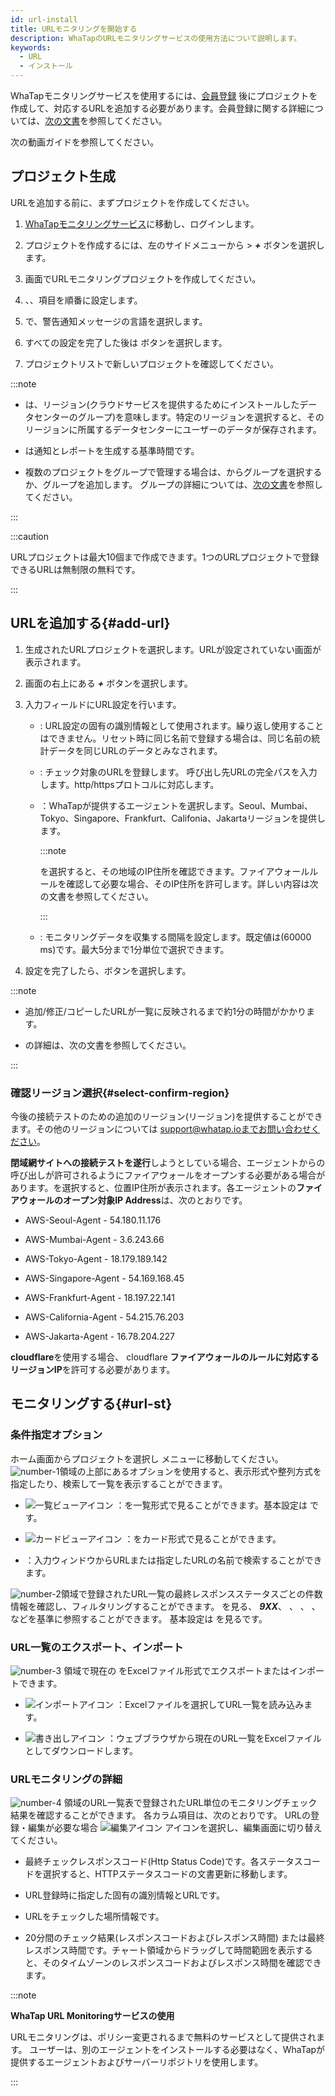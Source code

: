 ```yaml
---
id: url-install
title: URLモニタリングを開始する
description: WhaTapのURLモニタリングサービスの使用方法について説明します。
keywords:
  - URL
  - インストール
---
```



WhaTapモニタリングサービスを使用するには、[会員登録](https://www.whatap.io/ja/signup/) 後にプロジェクトを作成して、対応するURLを追加する必要があります。会員登録に関する詳細については、[次の文書](../account/account-manage)を参照してください。

次の動画ガイドを参照してください。

<Youtube ko="uBa6AtXFlHk" en="uBa6AtXFlHk" ja="uBa6AtXFlHk" />

## プロジェクト生成

URLを追加する前に、まずプロジェクトを作成してください。

1. [WhaTapモニタリングサービス](https://service.whatap.io)に移動し、ログインします。

2. プロジェクトを作成するには、左のサイドメニューから<Cmdname sid="BTN07332" className="uitext" /> &gt; **_+_** <Cmdname sid='BTN06696' className='uitext'/>ボタンを選択します。

3. <Cmdname sid="TTL07073" className="uitext" />画面でURLモニタリングプロジェクトを作成してください。

4. <Cmdname sid="project_name" className="uitext" />、<Cmdname sid="data_server_region" className="uitext" />、<Cmdname sid="project_time_zone" className="uitext" />項目を順番に設定します。

   <ImgLang img='create-project-v3-url.png' desc='urlモニタリングプロジェクト' />

5. <Cmdname sid="TTL07727" className="uitext" />で、警告通知メッセージの言語を選択します。

6. すべての設定を完了した後は <Cmdname sid="creating_a_project" className="uitext" /> ボタンを選択します。

7. プロジェクトリストで新しいプロジェクトを確認してください。

:::note

- <Cmdname sid="data_server_region" className="uitext" />は、リージョン(クラウドサービスを提供するためにインストールしたデータセンターのグループ)を意味します。特定のリージョンを選択すると、そのリージョンに所属するデータセンターにユーザーのデータが保存されます。

- <Cmdname sid="project_time_zone" className="uitext" />は通知とレポートを生成する基準時間です。

- 複数のプロジェクトをグループで管理する場合は、<Cmdname sid="project_groups" className="uitext" />からグループを選択するか、グループを追加します。 グループの詳細については、[次の文書](../project/group)を参照してください。

:::

:::caution

URLプロジェクトは最大10個まで作成できます。1つのURLプロジェクトで登録できるURLは無制限の無料です。

:::

## URLを追加する{#add-url}

1. 生成されたURLプロジェクトを選択します。URLが設定されていない画面が表示されます。

2. 画面の右上にある **_+_** <Cmdname sid="add_url" className="uitext" />ボタンを選択します。 

3. 入力フィールドにURL設定を行います。

   <ImgLang img='url-input-field.png' desc='url入力フィールド' />

   - <Cmdname sid="name" className="uitext" />: URL設定の固有の識別情報として使用されます。繰り返し使用することはできません。リセット時に同じ名前で登録する場合は、同じ名前の統計データを同じURLのデータとみなされます。

   - <Cmdname sid="url" className="uitext" />: チェック対象のURLを登録します。 呼び出し先URLの完全パスを入力します。http/httpsプロトコルに対応します。

   - <Cmdname sid="check_location" className="uitext" />：WhaTapが提供するエージェントを選択します。Seoul、Mumbai、Tokyo、Singapore、Frankfurt、Califonia、Jakartaリージョンを提供します。

     :::note

     <Cmdname sid="TTL08547" className="uitext" />を選択すると、その地域のIP住所を確認できます。ファイアウォールルールを確認して必要な場合、そのIP住所を許可します。詳しい内容は<Link to="#select-confirm-region">次の文書</Link>を参照してください。

     :::

   - <Cmdname sid="collection_cycle" className="uitext" />: モニタリングデータを収集する間隔を設定します。既定値は<Cmdname sid="1_min" className="uitext" />(60000 ms)です。最大5分まで1分単位で選択できます。

4. 設定を完了したら、<Cmdname sid="save" className="uitext" />ボタンを選択します。

:::note

- 追加/修正/コピーしたURLが一覧に反映されるまで約1分の時間がかかります。

- <Cmdname sid="event_setting" className="uitext" />の詳細は、<Link to='url-event'>次の文書</Link>を参照してください。

:::

### 確認リージョン選択{#select-confirm-region}

今後の接続テストのための追加のリージョン(リージョン)を提供することができます。その他のリージョンについては support@whatap.ioまでお問い合わせください。

<ImgLang img="url-check-region-ip.png" desc="リージョンIP" />

**閉域網サイトへの接続テストを遂行**しようとしている場合、エージェントからの呼び出しが許可されるようにファイアウォールをオープンする必要がある場合があります。<Cmdname sid="TTL08547" className="uitext" />を選択すると、位置IP住所が表示されます。各エージェントの**ファイアウォールのオープン対象IP Address**は、次のとおりです。

- AWS-Seoul-Agent - 54.180.11.176

- AWS-Mumbai-Agent - 3.6.243.66

- AWS-Tokyo-Agent - 18.179.189.142

- AWS-Singapore-Agent - 54.169.168.45

- AWS-Frankfurt-Agent - 18.197.22.141

- AWS-California-Agent - 54.215.76.203

- AWS-Jakarta-Agent - 16.78.204.227

**cloudflare**を使用する場合、 cloudflare **ファイアウォールのルールに対応するリージョンIP**を許可する必要があります。

## モニタリングする{#url-st}

<ImgLang img='url-monitoring.png' desc='URLモニタリング画面' />

### 条件指定オプション

ホーム画面からプロジェクトを選択し <Cmdname sid="url_list" className="uitext" /> メニューに移動してください。![number-1](/img/number-01.png)領域の上部にあるオプションを使用すると、表示形式や整列方式を指定したり、検索して一覧を表示することができます。

- ![一覧ビューアイコン](/img/ic-list.svg) <Cmdname sid="list_view" className="uitext" />：<Cmdname sid="url_list" className="uitext" />を一覧形式で見ることができます。基本設定は <Cmdname sid="list_view" className="uitext" />です。 

- ![カードビューアイコン](/img/ic-project.svg) <Cmdname sid="card_view" className="uitext" />：<Cmdname sid="url_list" className="uitext" />をカード形式で見ることができます。

- <Cmdname sid="search" className="uitext" />：入力ウィンドウからURLまたは指定したURLの名前で検索することができます。

![number-2](/img/number-02.png)領域で登録されたURL一覧の最終レスポンスステータスごとの件数情報を確認し、フィルタリングすることができます。 <Cmdname sid="status_total" className="uitext" /> を見る、 **_9XX_**、 <Cmdname sid="status_5xx" className="uitext" />、 <Cmdname sid="status_4xx" className="uitext" />、 <Cmdname sid="status_3xx" className="uitext" />、 <Cmdname sid="status_2xx" className="uitext" /> などを基準に参照することができます。 基本設定は <Cmdname sid="status_total" className="uitext" /> を見るです。

### URL一覧のエクスポート、インポート

![number-3](/img/number-03.png) 領域で現在の <Cmdname sid="url_list" className="uitext" />をExcelファイル形式でエクスポートまたはインポートできます。 

- ![インポートアイコン](/img/ico-import.svg) <Cmdname sid="import" className="uitext" />：Excelファイルを選択してURL一覧を読み込みます。 

- ![書き出しアイコン](/img/ico-export.svg) <Cmdname sid="export" className="uitext" />：ウェブブラウザから現在のURL一覧をExcelファイルとしてダウンロードします。

### URLモニタリングの詳細

![number-4](/img/number-04.png) 領域のURL一覧表で登録されたURL単位のモニタリングチェック結果を確認することができます。 各カラム項目は、次のとおりです。 URLの登録・編集が必要な場合 ![編集アイコン](/img/ic-edit.svg) <Cmdname sid="edit_url" className="uitext" /> アイコンを選択し、編集画面に切り替えてください。

- <Cmdname sid="current_status" className="uitext" />

  最終チェックレスポンスコード(Http Status Code)です。各ステータスコードを選択すると、HTTPステータスコードの文書更新に移動します。

- <Cmdname sid="name_and_url" className="uitext" />

  URL登録時に指定した固有の識別情報とURLです。

- <Cmdname sid="check_region" className="uitext" />

  URLをチェックした場所情報です。

- <Cmdname sid="elapsed" className="uitext" />

  20分間のチェック結果(レスポンスコードおよびレスポンス時間) または最終レスポンス時間です。チャート領域からドラッグして時間範囲を表示すると、そのタイムゾーンのレスポンスコードおよびレスポンス時間を確認できます。

  <ImgLang img='url-monitoring-dt.png' desc='詳細' />

:::note 

**WhaTap URL Monitoringサービスの使用**

URLモニタリングは、ポリシー変更されるまで無料のサービスとして提供されます。 ユーザーは、別のエージェントをインストールする必要はなく、WhaTapが提供するエージェントおよびサーバーリポジトリを使用します。

:::
